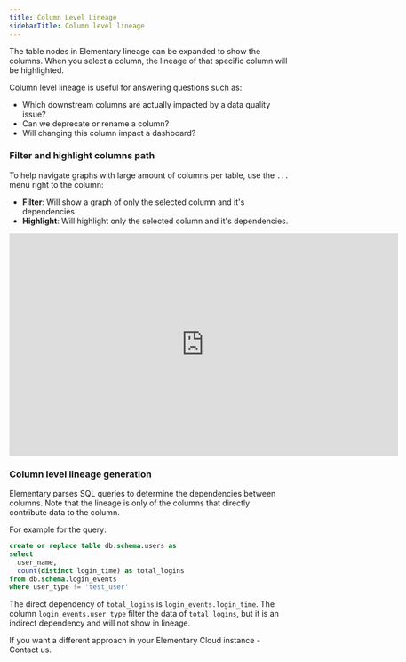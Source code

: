 ```yaml
---
title: Column Level Lineage
sidebarTitle: Column level lineage
---
```


<Snippet file="cloud/cloud-feature-tag.mdx" />

The table nodes in Elementary lineage can be expanded to show the columns. When you
select a column, the lineage of that specific column will be highlighted.

Column level lineage is useful for answering questions such as:

- Which downstream columns are actually impacted by a data quality issue?
- Can we deprecate or rename a column?
- Will changing this column impact a dashboard?

### Filter and highlight columns path

To help navigate graphs with large amount of columns per table, use the `...` menu right to the column:

- **Filter**: Will show a graph of only the selected column and it's dependencies.
- **Highlight**: Will highlight only the selected column and it's dependencies.

<iframe
width="700"
height="400"
src="https://res.cloudinary.com/diuctyblm/video/upload/v1710790204/colum-level-lineage-to-bi-better_c00lz0.mp4"
frameborder="0"
allow="accelerometer; autoplay; clipboard-write; encrypted-media; gyroscope; picture-in-picture"
allowfullscreen
alt="Elementary Lineage"
></iframe>

### Column level lineage generation

Elementary parses SQL queries to determine the dependencies between columns.
Note that the lineage is only of the columns that directly contribute data to the column.

For example for the query:

```sql
create or replace table db.schema.users as
select
  user_name,
  count(distinct login_time) as total_logins
from db.schema.login_events
where user_type != 'test_user'
```

The direct dependency of `total_logins` is `login_events.login_time`.
The column `login_events.user_type` filter the data of `total_logins`, but it is an indirect dependency and will not show in lineage.

If you want a different approach in your Elementary Cloud instance - Contact us.
